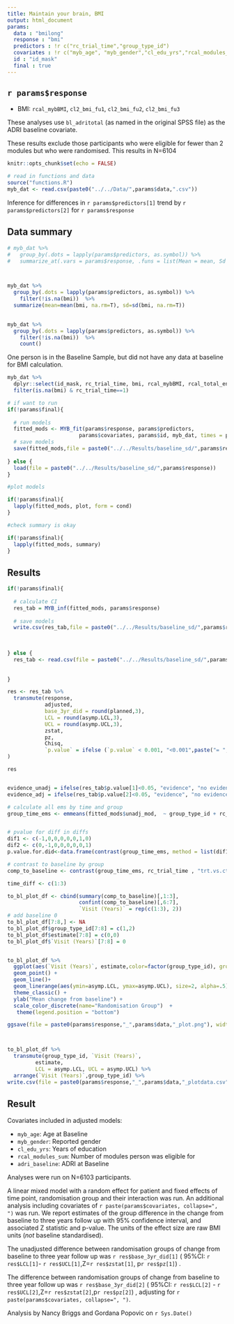 ```yaml
---
title: Maintain your brain, BMI
output: html_document
params:
  data : "bmilong"
  response : "bmi"
  predictors : !r c("rc_trial_time","group_type_id")
  covariates : !r c("myb_age", "myb_gender","cl_edu_yrs","rcal_modules_sum","adri_baseline")
  id : "id_mask"
  final : true
---
```


## `r params$response`

- BMI: `rcal_mybBMI`, `cl2_bmi_fu1`, `cl2_bmi_fu2`, `cl2_bmi_fu3`

These analyses use `bl_adritotal` (as named in the original SPSS file) as the ADRI baseline covariate.

These results exclude those participants who were eligible for fewer than 2 modules but who were randomised. This results in N=6104 



```r
knitr::opts_chunk$set(echo = FALSE)

```


```r
# read in functions and data
source("functions.R")
myb_dat <- read.csv(paste0("../../Data/",params$data,".csv"))
```

Inference for differences in `r params$predictors[1]`  trend by `r params$predictors[2]` for  `r params$response`



## Data summary



```r
# myb_dat %>% 
#   group_by(.dots = lapply(params$predictors, as.symbol)) %>% 
#   summarize_at(.vars = params$response, .funs = list(Mean = mean, Sd = sd, N_obs = ~length(.)), na.rm=T)



myb_dat %>%
  group_by(.dots = lapply(params$predictors, as.symbol)) %>% 
    filter(!is.na(bmi))  %>%
  summarize(mean=mean(bmi, na.rm=T), sd=sd(bmi, na.rm=T))

  
myb_dat %>%
  group_by(.dots = lapply(params$predictors, as.symbol)) %>% 
    filter(!is.na(bmi))  %>%
    count()
```

One person is in the Baseline Sample, but did not have any data at baseline for BMI calculation.

```r
myb_dat %>%
  dplyr::select(id_mask, rc_trial_time, bmi, rcal_mybBMI, rcal_total_energy) %>%
  filter(is.na(bmi) & rc_trial_time==1)
```



```r

# if want to run
if(!params$final){
  
  # run models
  fitted_mods <- MYB_fit(params$response, params$predictors, 
                       params$covariates, params$id, myb_dat, times = plannedtimes)
  # save models
  save(fitted_mods,file = paste0("../../Results/baseline_sd/",params$response))
  
} else {
  load(file = paste0("../../Results/baseline_sd/",params$response))
}


```



```r
#plot models

if(!params$final){
  lapply(fitted_mods, plot, form = cond)
}
```

```r
#check summary is okay

if(!params$final){
  lapply(fitted_mods, summary)
}
```

## Results

```r

if(!params$final){
  
  # calculate CI
  res_tab = MYB_inf(fitted_mods, params$response)
  
  # save models
  write.csv(res_tab,file = paste0("../../Results/baseline_sd/",params$response,"_table.csv"), row.names = FALSE)
  

  
} else {
  res_tab <- read.csv(file = paste0("../../Results/baseline_sd/",params$response,"_table.csv"))
  
  
}

res <- res_tab %>% 
  transmute(response,
            adjusted,
            base_3yr_did = round(planned,3),
            LCL = round(asymp.LCL,3),
            UCL = round(asymp.UCL,3),
            zstat,
            pz,
            Chisq,
            `p.value` = ifelse (`p.value` < 0.001, "<0.001",paste("= ",round(`p.value`,3)))
)

res


evidence_unadj = ifelse(res_tab$p.value[1]<0.05, "evidence", "no evidence")
evidence_adj = ifelse(res_tab$p.value[2]<0.05, "evidence", "no evidence")

```

```r

# calculate all ems by time and group
group_time_ems <- emmeans(fitted_mods$unadj_mod,  ~ group_type_id + rc_trial_time)


# pvalue for diff in diffs
dif1 <- c(-1,0,0,0,0,0,1,0)
dif2 <- c(0,-1,0,0,0,0,0,1)
p.value.for.did<-data.frame(contrast(group_time_ems, method = list(dif1 - dif2) ) )

# contrast to baseline by group
comp_to_baseline <- contrast(group_time_ems, rc_trial_time , "trt.vs.ctrl", by=  "group_type_id")

time_diff <- c(1:3)

to_bl_plot_df <- cbind(summary(comp_to_baseline)[,1:3], 
                       confint(comp_to_baseline)[,6:7], 
                       `Visit (Years)` = rep(c(1:3), 2))
# add baseline 0
to_bl_plot_df[7:8,] <- NA
to_bl_plot_df$group_type_id[7:8] = c(1,2)
to_bl_plot_df$estimate[7:8] = c(0,0)
to_bl_plot_df$`Visit (Years)`[7:8] = 0


to_bl_plot_df %>% 
  ggplot(aes(`Visit (Years)`, estimate,color=factor(group_type_id), group=factor(group_type_id))) + 
  geom_point() + 
  geom_line()+
  geom_linerange(aes(ymin=asymp.LCL, ymax=asymp.UCL), size=2, alpha=.5) + 
  theme_classic() + 
  ylab("Mean change from baseline") +
  scale_color_discrete(name="Randomisation Group")  + 
   theme(legend.position = "bottom") 

ggsave(file = paste0(params$response,"_",params$data,"_plot.png"), width = 12, height = 8, units = "cm")



to_bl_plot_df %>% 
  transmute(group_type_id, `Visit (Years)`,
         estimate,
         LCL = asymp.LCL, UCL = asymp.UCL) %>% 
  arrange(`Visit (Years)`,group_type_id) %>% 
write.csv(file = paste0(params$response,"_",params$data,"_plotdata.csv"), row.names = FALSE)


```


## Result

Covariates included in adjusted models: 

  - `myb_age`: Age at Baseline 
  - `myb_gender`: Reported gender
  - `cl_edu_yrs`: Years of education
  - `rcal_modules_sum`: Number of modules person was eligible for
  - `adri_baseline`: ADRI at Baseline
  
Analyses were run on N=6103 participants.  

A linear mixed model with a random effect for patient and fixed effects of time point, randomisation group and their interaction was run. An additional analysis including covariates of `r paste(params$covariates, collapse=", ")` was run.  We report estimates of the group difference in the change from baseline to three years follow up with 95% confidence interval, and associated Z statistic and p-value. The units of the effect size are raw BMI units (_not_ baseline standardised). 

The unadjusted difference between randomisation groups of change from baseline to three year follow up was `r res$base_3yr_did[1]` ( 95%CI: `r res$LCL[1]`- `r res$UCL[1]`,Z=`r res$zstat[1]`, p`r res$pz[1]`) . 

The difference between randomisation groups of change from baseline to three year follow up was `r res$base_3yr_did[2]` ( 95%CI: `r res$LCL[2]` - `r res$UCL[2]`,Z=`r res$zstat[2]`,p`r res$pz[2]`) , adjusting for `r paste(params$covariates, collapse=", ")`.




Analysis by Nancy Briggs and Gordana Popovic on `r Sys.Date()`


